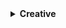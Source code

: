 <details>
<summary><b>Creative</b></summary>
<div>

- **Rank [32]:** /pweather
- **Rank [43]:** /heads
- **Rank [49]:** /skull (of any player)
- **Rank [52]:** Plot worldedit
- **Rank [70]:** /rename
- **Rank [78]:** Color codes in /rename
- **Rank [85]:** /flyspeed (0.1 - 3)
- **Rank [88]:** Formatting codes in /rename
- **Rank [93]:** /hat
- **Rank [100]:** /top

</div>
</details>
